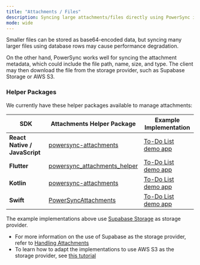 ```yaml
---
title: "Attachments / Files"
description: Syncing large attachments/files directly using PowerSync is not recommended.
mode: wide
---
```


Smaller files can be stored as base64-encoded data, but syncing many larger files using database rows may cause performance degradation.

On the other hand, PowerSync works well for syncing the attachment metadata, which could include the file path, name, size, and type. The client may then download the file from the storage provider, such as Supabase Storage or AWS S3.

### Helper Packages

We currently have these helper packages available to manage attachments:

| SDK                           | Attachments Helper Package                                                                  | Example Implementation                                                                                                |
| ----------------------------- | ------------------------------------------------------------------------------------------- | --------------------------------------------------------------------------------------------------------------------- |
| **React Native / JavaScript** | [powersync-attachments](https://www.npmjs.com/package/@powersync/attachments)               | [To-Do List demo app](https://github.com/powersync-ja/powersync-js/tree/main/demos/react-native-supabase-todolist) |
| **Flutter**                   | [powersync\_attachments\_helper](https://pub.dev/packages/powersync_attachments_helper) | [To-Do List demo app](https://github.com/powersync-ja/powersync.dart/tree/main/demos/supabase-todolist)          |
| **Kotlin**                    | [powersync-attachments](https://github.com/powersync-ja/powersync-kotlin/tree/main/core/src/commonMain/kotlin/com/powersync/attachments) | [To-Do List demo app](https://github.com/powersync-ja/powersync-kotlin/tree/main/demos/android-supabase-todolist) |
| **Swift**                     | [PowerSyncAttachments](https://github.com/powersync-ja/powersync-swift/blob/main/Sources/PowerSync/attachments/README.md) | [To-Do List demo app](https://github.com/powersync-ja/powersync-swift/tree/main/Demo) |

The example implementations above use [Supabase Storage](https://supabase.com/docs/guides/storage) as storage provider. 
* For more information on the use of Supabase as the storage provider, refer to [Handling Attachments](/integration-guides/supabase-+-powersync/handling-attachments)
* To learn how to adapt the implementations to use AWS S3 as the storage provider, see [this tutorial](/tutorials/client/attachments-and-files/aws-s3-storage-adapter)
